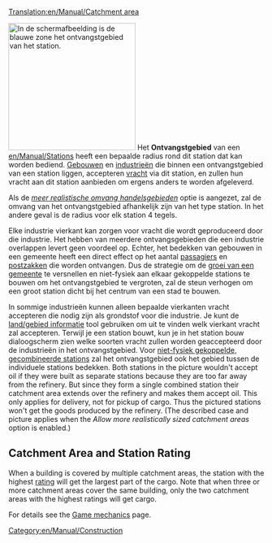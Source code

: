 [[Translation:en/Manual/Catchment area]]
{{nl/Vertaling|en/Manual/Catchment area|40}}


[[File:en/Manual/Catchmentarea.png|thumb|right|250px|In de schermafbeelding is de blauwe zone het ontvangstgebied van het station.]]
Het '''Ontvangstgebied''' van een [[en/Manual/Stations]] heeft een bepaalde radius rond dit station dat kan worden bediend. [[nl/Manual/Gemeente#gebouwen|Gebouwen]] en [[nl/Manual/Industrie|industrieën]] die binnen een ontvangstgebied van een station liggen, accepteren [[nl/Manual/Vracht|vracht]] via dit station, en zullen hun vracht aan dit station aanbieden om ergens anders te worden afgeleverd.

Als de ''[[nl/Archive/Manual/Settings/Geavanceerde instellingen/Stations#gebruik-meer-realistische-handelsgebieden|meer realistische omvang handelsgebieden]]'' optie is aangezet, zal de omvang van het ontvangstgebied afhankelijk zijn van het type station. In het andere geval is de radius voor elk station 4 tegels.

Elke industrie vierkant kan zorgen voor vracht die wordt geproduceerd door die industrie. Het hebben van meerdere ontvangsgebieden die een industrie overlappen levert geen voordeel op. Echter, het bedekken van gebouwen in een gemeente heeft een direct effect op het aantal [[en/Manual/Base Set/Cargos/Passengers|passagiers]] en [[en/Manual/Base Set/Cargos/Mail|postzakken]] die worden ontvangen. Dus de strategie om de [[nl/Manual/Gemeente#de-groei-van-een-gemeente|groei van een gemeente]] te versnellen en niet-fysiek aan elkaar gekoppelde stations te bouwen om het ontvangstgebied te vergroten, zal de steun verhogen om een groot station dicht bij het centrum van een stad te bouwen.

In sommige industrieën kunnen alleen bepaalde vierkanten vracht accepteren die nodig zijn als grondstof voor die industrie. Je kunt de [[en/Manual/Land area information|land/gebied informatie]] tool gebruiken om uit te vinden welk vierkant vracht zal accepteren. Terwijl je een station bouwt, kun je in het station bouw dialoogscherm zien welke soorten vracht zullen worden geaccepteerd door de industrieën in het ontvangstgebied. Voor [[nl/Manual/Stations#bouwen-van-niet-fysiek-gekoppelde-stations|niet-fysiek gekoppelde, gecombineerde stations]] zal het ontvangstgebied ook het gebied tussen de individuele stations bedekken. Both stations in the picture wouldn't accept oil if they were built as separate stations because they are too far away from the refinery. But since they form a single combined station their catchment area extends over the refinery and makes them accept oil. This only applies for delivery, not for pickup of cargo. Thus the pictured stations won't get the goods produced by the refinery. (The described case and picture applies when the ''Allow more realistically sized catchment areas'' option is enabled.)

== Catchment Area and Station Rating ==
When a building is covered by multiple catchment areas, the station with the highest [[en/Manual/Game Mechanics/Main Page#station-rating|rating]] will get the largest part of the cargo. Note that when three or more catchment areas cover the same building, only the two catchment areas with the highest ratings will get cargo.

For details see the [[en/Manual/Game Mechanics/Main Page#cargo-delivery-to-stations|Game mechanics]] page.

[[Category:en/Manual/Construction]]